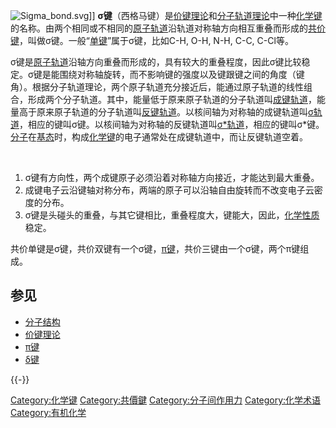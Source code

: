 {{noteTA
|T=zh:σ鍵; zh-hans:σ键; zh-hant:σ鍵;
|1=zh-hans:轨道; zh-hant:軌域;
|2=zh-hans:杂化; zh-hant:混成;
|3=zh-hans:能级; zh-hant:能階;
|4=zh-hans:电子云; zh-hant:電子雲;
|G1=Chemistry
}}
{{Refimprove|time=2011-04-22T15:05:34+00:00 }}
{{expert|subject=化学}}
[[File:Sigma_bond.svg|thumb]]]]
'''σ键'''（西格马键）是[[价键理论|价键理论]]和[[分子轨道理论|分子轨道理论]]中一种[[化学键|化学键]]的名称。由两个相同或不相同的[[原子轨道|原子轨道]]沿轨道对称轴方向相互重叠而形成的[[共价键|共价键]]，叫做σ键。一般“[[单键|单键]]”属于σ键，比如C-H, O-H, N-H, C-C, C-Cl等。

σ键是[[原子轨道|原子轨道]]沿轴方向重叠而形成的，具有较大的重叠程度，因此σ键比较稳定。σ键是能围绕对称轴旋转，而不影响键的强度以及键跟键之间的角度（键角）。根据分子轨道理论，两个原子轨道充分接近后，能通过原子轨道的线性组合，形成两个分子轨道。其中，能量低于原来原子轨道的分子轨道叫[[成键轨道|成键轨道]]，能量高于原来原子轨道的分子轨道叫[[反键轨道|反键轨道]]。以核间轴为对称轴的成键轨道叫[[σ轨道|σ轨道]]，相应的键叫σ键。以核间轴为对称轴的反键轨道叫[[σ*轨道|σ*轨道]]，相应的键叫σ*键。[[分子|分子]]在[[基态|基态]]时，构成[[化学键|化学键]]的电子通常处在成键轨道中，而让反键轨道空着。

<br />

#σ键有方向性，两个成键原子必须沿着对称轴方向接近，才能达到最大重叠。
#成键电子云沿键轴对称分布，两端的原子可以沿轴自由旋转而不改变电子云密度的分布。
#σ键是头碰头的重叠，与其它键相比，重叠程度大，键能大，因此，[[化学性质|化学性质]]稳定。
共价单键是σ键，共价双键有一个σ键，[[π键|π键]]，共价三键由一个σ键，两个π键组成。{{Reflist}}

== 参见 ==
* [[分子结构|分子结构]]
* [[价键理论|价键理论]]
* [[π键|π键]]
* [[δ键|δ键]]

{{-}}
{{化学键}}
{{chem-stub|name={{Lan|zh-hans=σ键|zh-hant=σ鍵}}}}

[[Category:化学键|Category:化学键]]
[[Category:共價鍵|Category:共價鍵]]
[[Category:分子间作用力|Category:分子间作用力]]
[[Category:化学术语|Category:化学术语]]
[[Category:有机化学|Category:有机化学]]